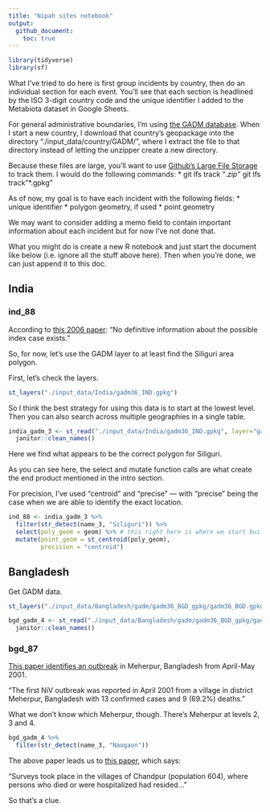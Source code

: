 ```yaml
---
title: "Nipah sites notebook"
output:
  github_document:
    toc: true
---
```


```r
library(tidyverse)
library(sf)
```

What I've tried to do here is first group incidents by country, then do an individual section for each event. You'll see that each section is headlined by the ISO 3-digit country code and the unique identifier I added to the Metabiota dataset in Google Sheets.

For general administrative boundaries, I'm using [the GADM database](https://gadm.org/). When I start a new country, I download that country's geopackage into the directory "./input_data/country/GADM/", where I extract the file to that directory instead of letting the unzipper create a new directory. 

Because these files are large, you'll want to use [Github's Large File Storage](https://git-lfs.github.com/) to track them. I would do the following commands:
* git lfs track "*.zip"
* git lfs track "*.gpkg"

As of now, my goal is to have each incident with the following fields:
* unique identifier
* polygon geometry, if used
* point geometry

We may want to consider adding a memo field to contain important information about each incident but for now I've not done that. 

What you might do is create a new R notebook and just start the document like below (i.e. ignore all the stuff above here). Then when you're done, we can just append it to this doc. 



## India

### ind_88

According to [this 2006 paper](https://www.ncbi.nlm.nih.gov/pmc/articles/PMC3373078/): “No definitive information about the possible index case exists.”

So, for now, let’s use the GADM layer to at least find the Siliguri area polygon.

First, let’s check the layers.

```r
st_layers("./input_data/India/gadm36_IND.gpkg")
```

So I think the best strategy for using this data is to start at the lowest level. Then you can also search across multiple geographies in a single table.

```r
india_gadm_3 <- st_read("./input_data/India/gadm36_IND.gpkg", layer="gadm36_IND_3") %>%
  janitor::clean_names()
```

Here we find what appears to be the correct polygon for Siliguri.

As you can see here, the select and mutate function calls are what create the end product mentioned in the intro section.

For precision, I've used "centroid" and "precise" --- with "precise" being the case when we are able to identify the exact location.

```r
ind_88 <- india_gadm_3 %>%
  filter(str_detect(name_3, "Siliguri")) %>%
  select(poly_geom = geom) %>% # this right here is where we start building the end dataset
  mutate(point_geom = st_centroid(poly_geom),
         precision = "centroid")
```


## Bangladesh

Get GADM data. 

```r
st_layers("./input_data/Bangladesh/gadm/gadm36_BGD_gpkg/gadm36_BGD.gpkg")
```

```r
bgd_gadm_4 <- st_read("./input_data/Bangladesh/gadm/gadm36_BGD_gpkg/gadm36_BGD.gpkg", layer="gadm36_BGD_4") %>%
  janitor::clean_names()

```


### bgd_87

[This paper identifies an outbreak](https://onlinelibrary.wiley.com/doi/full/10.1002/rmv.2010) in Meherpur, Bangladesh from April-May 2001. 

"The first NiV outbreak was reported in April 2001 from a village in district Meherpur, Bangladesh with 13 confirmed cases and 9 (69.2%) deaths."

What we don't know which Meherpur, though. There's Meherpur at levels 2, 3 and 4. 


```r
bgd_gadm_4 %>%
  filter(str_detect(name_3, "Naogaon"))
```
The above paper leads us to [this paper](https://www.ncbi.nlm.nih.gov/pmc/articles/PMC3323384/pdf/04-0701.pdf), which says:

"Surveys took place in the villages of Chandpur (population 604), where persons who died or were hospitalized had resided..."

So that's a clue. 


